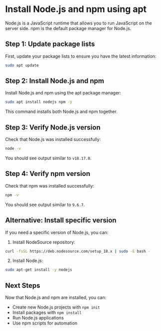 # Install Node.js and npm using apt

Node.js is a JavaScript runtime that allows you to run JavaScript on the server side. npm is the default package manager for Node.js.

## Step 1: Update package lists

First, update your package lists to ensure you have the latest information:

```bash
sudo apt update
```

## Step 2: Install Node.js and npm

Install Node.js and npm using the apt package manager:

```bash
sudo apt install nodejs npm -y
```

This command installs both Node.js and npm together.

## Step 3: Verify Node.js version

Check that Node.js was installed successfully:

```bash
node -v
```

You should see output similar to `v18.17.0`.

## Step 4: Verify npm version

Check that npm was installed successfully:

```bash
npm -v
```

You should see output similar to `9.6.7`.

## Alternative: Install specific version

If you need a specific version of Node.js, you can:

1. Install NodeSource repository:
```bash
curl -fsSL https://deb.nodesource.com/setup_18.x | sudo -E bash -
```

2. Install Node.js:
```bash
sudo apt-get install -y nodejs
```

## Next Steps

Now that Node.js and npm are installed, you can:
- Create new Node.js projects with `npm init`
- Install packages with `npm install`
- Run Node.js applications
- Use npm scripts for automation 